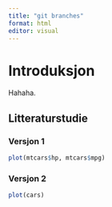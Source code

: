 ```yaml
---
title: "git branches"
format: html
editor: visual
---
```


# **Introduksjon**

Hahaha.

## Litteraturstudie

### Versjon 1

```r
plot(mtcars$hp, mtcars$mpg)
```

### Versjon 2

```r
plot(cars)
```
